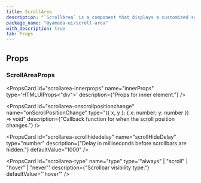 ```yaml
---
title: ScrollArea
description: "`ScrollArea` is a component that displays a customized scrollbar."
package_name: "@yamada-ui/scroll-area"
with_description: true
tab: Props
---
```


## Props

### ScrollAreaProps

<PropsCard
  id="scrollarea-innerprops"
  name="innerProps"
  type='HTMLUIProps<"div">'
  description={"Props for inner element."}
/>

<PropsCard
  id="scrollarea-onscrollpositionchange"
  name="onScrollPositionChange"
  type="({ x, y }: { x: number; y: number }) => void"
  description={"Callback function for when the scroll position changes."}
/>

<PropsCard
  id="scrollarea-scrollhidedelay"
  name="scrollHideDelay"
  type="number"
  description={"Delay in milliseconds before scrollbars are hidden."}
  defaultValue="1000"
/>

<PropsCard
  id="scrollarea-type"
  name="type"
  type='"always" | "scroll" | "hover" | "never"'
  description={"Scrollbar visibility type."}
  defaultValue="'hover'"
/>

